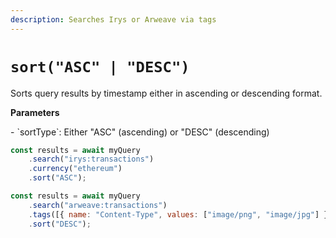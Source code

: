 ```yaml
---
description: Searches Irys or Arweave via tags
---
```



# `sort("ASC" | "DESC")`

Sorts query results by timestamp either in ascending or descending format.

**Parameters**
<div className="-mt-6" />
-   `sortType`: Either "ASC" (ascending) or "DESC" (descending)

```js
const results = await myQuery
	.search("irys:transactions")
	.currency("ethereum")
	.sort("ASC");
```

```js
const results = await myQuery
	.search("arweave:transactions")
	.tags([{ name: "Content-Type", values: ["image/png", "image/jpg"] }]);
	.sort("DESC");
```